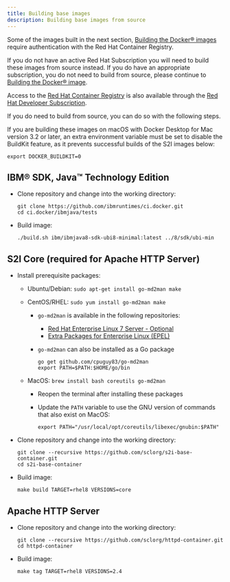```yaml
---
title: Building base images
description: Building base images from source
---
```


Some of the images built in the next section, [Building the Docker® images](/build-images/build_images) require authentication with the Red Hat Container Registry.

If you do not have an active Red Hat Subscription you will need to build these images from source instead. If you do have an appropriate subscription, you do not need to build from source, please continue to [Building the Docker® image](/build-images/build_images).

<InlineNotification>

Access to the [Red Hat Container Registry](https://catalog.redhat.com/software/containers/search) is also available through the [Red Hat Developer Subscription](https://developers.redhat.com/articles/getting-red-hat-developer-subscription-what-rhel-users-need-know).

</InlineNotification>

If you do need to build from source, you can do so with the following steps.

<InlineNotification kind="warning">

If you are building these images on macOS with Docker Desktop for Mac version 3.2 or later, an extra environment variable must be set to disable the BuildKit feature, as it prevents successful builds of the S2I images below:

```shell
export DOCKER_BUILDKIT=0
```

</InlineNotification>

## IBM® SDK, Java™ Technology Edition

* Clone repository and change into the working directory:

  ```shell
  git clone https://github.com/ibmruntimes/ci.docker.git
  cd ci.docker/ibmjava/tests
  ```

* Build image:

  ```shell
  ./build.sh ibm/ibmjava8-sdk-ubi8-minimal:latest ../8/sdk/ubi-min
  ```

## S2I Core (required for Apache HTTP Server)

* Install prerequisite packages:
  * Ubuntu/Debian: `sudo apt-get install go-md2man make`
  * CentOS/RHEL: `sudo yum install go-md2man make`
    * `go-md2man` is available in the following repositories:
      * [Red Hat Enterprise Linux 7 Server - Optional](https://access.redhat.com/solutions/3418891)
      * [Extra Packages for Enterprise Linux (EPEL)](https://fedoraproject.org/wiki/EPEL)
    * `go-md2man` can also be installed as a Go package

      ```shell
      go get github.com/cpuguy83/go-md2man
      export PATH=$PATH:$HOME/go/bin
      ```

  * MacOS: `brew install bash coreutils go-md2man`
    * Reopen the terminal after installing these packages
    * Update the `PATH` variable to use the GNU version of commands that also exist on MacOS:

      ```shell
      export PATH="/usr/local/opt/coreutils/libexec/gnubin:$PATH"
      ```

* Clone repository and change into the working directory:

  ```shell
  git clone --recursive https://github.com/sclorg/s2i-base-container.git
  cd s2i-base-container
  ```

* Build image:

  ```shell
  make build TARGET=rhel8 VERSIONS=core
  ```

## Apache HTTP Server

* Clone repository and change into the working directory:

  ```shell
  git clone --recursive https://github.com/sclorg/httpd-container.git
  cd httpd-container
  ```

* Build image:

  ```shell
  make tag TARGET=rhel8 VERSIONS=2.4
  ```
